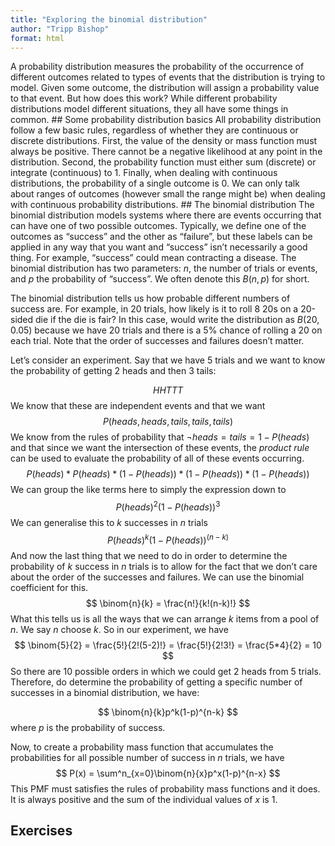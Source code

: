 ---
title: "Exploring the binomial distribution"
author: "Tripp Bishop"
format: html
---

A probability distribution measures the probability of the occurrence of different outcomes related to types of events that the distribution is trying to model. Given some outcome, the distribution will assign a probability value to that event. But how does this work? While different probability distributions model different situations, they all have some things in common.
## Some probability distribution basics
All probability distribution follow a few basic rules, regardless of whether they are continuous or discrete distributions. First, the value of the density or mass function must always be positive. There cannot be a negative likelihood at any point in the distribution. Second, the probability function must either sum (discrete) or integrate (continuous) to 1. Finally, when dealing with continuous distributions, the probability of a single outcome is 0. We can only talk about ranges of outcomes (however small the range might be) when dealing with continuous probability distributions.
## The binomial distribution
The binomial distribution models systems where there are events occurring that can have one of two possible outcomes. Typically, we define one of the outcomes as "success" and the other as "failure", but these labels can be applied in any way that you want and "success" isn't necessarily a good thing. For example, "success" could mean contracting a disease. The binomial distribution has two parameters: $n$, the number of trials or events, and $p$ the probability of "success". We often denote this $B(n,p)$ for short. 

The binomial distribution tells us how probable different numbers of success are. For example, in 20 trials, how likely is it to roll 8 20s on a 20-sided die if the die is fair? In this case,  would write the distribution as $B(20, 0.05)$ because we have 20 trials and there is a 5% chance of rolling a 20 on each trial. Note that the order of successes and failures doesn't matter.

Let's consider an experiment. Say that we have 5 trials and we want to know the probability of getting 2 heads and then 3 tails:

$$
HHTTT
$$
We know that these are independent events and that we want 
$$
P(heads, heads, tails, tails, tails)
$$
We know from the rules of probability that $\neg heads = tails = 1 - P(heads)$ and that since we want the intersection of these events, the *product rule* can be used to evaluate the probability of all of these events occurring.
$$
P(heads)*P(heads)*(1 - P(heads))*(1 - P(heads))*(1 - P(heads))
$$
We can group the like terms here to simply the expression down to
$$
P(heads)^2(1-P(heads))^3
$$
We can generalise this to $k$ successes in $n$ trials 
$$
P(heads)^k(1-P(heads))^{(n-k)}
$$
And now the last thing that we need to do in order to determine the probability of $k$ success in $n$ trials is to allow for the fact that we don't care about the order of the successes and failures. We can use the binomial coefficient for this.
$$
\binom{n}{k} = \frac{n!}{k!(n-k)!}
$$
What this tells us is all the ways that we can arrange $k$ items from a pool of $n$. We say $n$ choose $k$. So in our experiment, we have
$$
\binom{5}{2} = \frac{5!}{2!(5-2)!} = \frac{5!}{2!3!} = \frac{5*4}{2} = 10
$$
So there are 10 possible orders in which we could get 2 heads from 5 trials. Therefore, do determine the probability of getting a specific number of successes in a binomial distribution, we have:

$$
\binom{n}{k}p^k(1-p)^{n-k}
$$
where $p$ is the probability of success.

Now, to create a probability mass function that accumulates the probabilities for all possible number of success in $n$ trials, we have
$$
P(x) = \sum^n_{x=0}\binom{n}{x}p^x(1-p)^{n-x}
$$
This PMF must satisfies the rules of probability mass functions and it does. It is always positive and the sum of the individual values of $x$ is 1.

## Exercises
